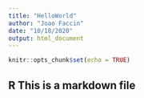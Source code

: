 ```yaml
---
title: "HelloWorld"
author: "Joao Faccin"
date: "10/18/2020"
output: html_document
---
```


```r
knitr::opts_chunk$set(echo = TRUE)
```

## R This is a markdown file